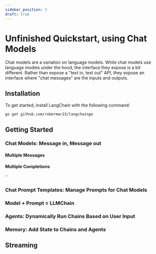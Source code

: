 ```yaml
---
sidebar_position: 3
draft: true
---
```


# Unfinished Quickstart, using Chat Models

Chat models are a variation on language models.
While chat models use language models under the hood, the interface they expose is a bit different.
Rather than expose a "text in, text out" API, they expose an interface where "chat messages" are the inputs and outputs.

## Installation

To get started, install LangChain with the following command:

```bash 
go get github.com/robermar23/langchaingo
```

## Getting Started


### Chat Models: Message in, Message out


#### Multiple Messages


#### Multiple Completions

``

### Chat Prompt Templates: Manage Prompts for Chat Models


### Model + Prompt = LLMChain


### Agents: Dynamically Run Chains Based on User Input


### Memory: Add State to Chains and Agents

## Streaming
